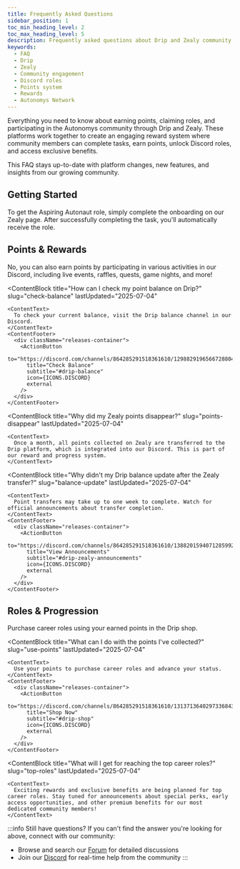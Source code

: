 ```yaml
---
title: Frequently Asked Questions
sidebar_position: 1
toc_min_heading_level: 2
toc_max_heading_level: 5
description: Frequently asked questions about Drip and Zealy community engagement platforms on the Autonomys Network
keywords:
  - FAQ
  - Drip
  - Zealy
  - Community engagement
  - Discord roles
  - Points system
  - Rewards
  - Autonomys Network
---
```



Everything you need to know about earning points, claiming roles, and participating in the Autonomys community through Drip and Zealy. These platforms work together to create an engaging reward system where community members can complete tasks, earn points, unlock Discord roles, and access exclusive benefits.

This FAQ stays up-to-date with platform changes, new features, and insights from our growing community.

<div className="resource-cards">
  <ResourceCard 
    to="https://autonomys.xyz/discord" 
    title="Join Server" 
    subtitle="Get Discord access" 
    icon={ICONS.DISCORD} 
  />
  
  <ResourceCard 
    to="https://discord.com/channels/864285291518361610/1205230748479520778" 
    title="Join Discussion" 
    subtitle="Visit #drip-zealy channel" 
    icon={ICONS.DISCORD} 
  />
  
  <ResourceCard 
    to="https://zealy.io/cw/autonomys/invite/zJyXST9OPUPqdxKMlDyZk" 
    title="Join Zealy" 
    subtitle="Start earning points" 
    icon={ICONS.ZEALY} 
  />
</div>

## <Icon icon={ICONS.ROCKET_LAUNCH} /> Getting Started

<ContentGroup>
  <ContentBlock 
    title="How do I get the Aspiring Autonaut role?" 
    slug="aspiring-role"
    lastUpdated="2025-07-04"
  >
    <ContentText>
      To get the Aspiring Autonaut role, simply complete the onboarding on our Zealy page. After successfully completing the task, you'll automatically receive the role.
    </ContentText>
    <ContentFooter>
      <div className="releases-container">
        <ActionButton 
          to="https://zealy.io/cw/autonomys/invite/zJyXST9OPUPqdxKMlDyZk" 
          title="Join Zealy" 
          subtitle="Complete onboarding tasks" 
          icon={ICONS.ZEALY} 
          external 
        />
      </div>
    </ContentFooter>
  </ContentBlock>
</ContentGroup>

## <Icon icon={ICONS.STAR} /> Points & Rewards

<ContentGroup>
  <ContentBlock 
    title="Can I only earn points on the Zealy platform?" 
    slug="earn-sources"
    lastUpdated="2025-07-04"
  >
    <ContentText>
      No, you can also earn points by participating in various activities in our Discord, including live events, raffles, quests, game nights, and more!
    </ContentText>
  </ContentBlock>

  <ContentBlock 
    title="How can I check my point balance on Drip?" 
    slug="check-balance"
    lastUpdated="2025-07-04"
  >
    <ContentText>
      To check your current balance, visit the Drip balance channel in our Discord.
    </ContentText>
    <ContentFooter>
      <div className="releases-container">
        <ActionButton 
          to="https://discord.com/channels/864285291518361610/1298829196566728804" 
          title="Check Balance" 
          subtitle="#drip-balance" 
          icon={ICONS.DISCORD} 
          external 
        />
      </div>
    </ContentFooter>
  </ContentBlock>

  <ContentBlock 
    title="Why did my Zealy points disappear?" 
    slug="points-disappear"
    lastUpdated="2025-07-04"
  >
    <ContentText>
      Once a month, all points collected on Zealy are transferred to the Drip platform, which is integrated into our Discord. This is part of our reward and progress system.
    </ContentText>
  </ContentBlock>

  <ContentBlock 
    title="Why didn't my Drip balance update after the Zealy transfer?" 
    slug="balance-update"
    lastUpdated="2025-07-04"
  >
    <ContentText>
      Point transfers may take up to one week to complete. Watch for official announcements about transfer completion.
    </ContentText>
    <ContentFooter>
      <div className="releases-container">
        <ActionButton 
          to="https://discord.com/channels/864285291518361610/1388201594071285992" 
          title="View Announcements" 
          subtitle="#drip-zealy-announcements" 
          icon={ICONS.DISCORD} 
          external 
        />
      </div>
    </ContentFooter>
  </ContentBlock>
</ContentGroup>

## <Icon icon={ICONS.COMMUNITY} /> Roles & Progression

<ContentGroup>
  <ContentBlock 
    title="How can I earn additional roles?" 
    slug="earn-roles"
    lastUpdated="2025-07-04"
  >
    <ContentText>
      Purchase career roles using your earned points in the Drip shop.
    </ContentText>
    <ContentFooter>
      <div className="releases-container">
        <ActionButton 
          to="https://discord.com/channels/864285291518361610/1313713640297336843" 
          title="Shop Roles" 
          subtitle="#drip-shop" 
          icon={ICONS.DISCORD} 
          external 
        />
      </div>
    </ContentFooter>
  </ContentBlock>

  <ContentBlock 
    title="What can I do with the points I've collected?" 
    slug="use-points"
    lastUpdated="2025-07-04"
  >
    <ContentText>
      Use your points to purchase career roles and advance your status.
    </ContentText>
    <ContentFooter>
      <div className="releases-container">
        <ActionButton 
          to="https://discord.com/channels/864285291518361610/1313713640297336843" 
          title="Shop Now" 
          subtitle="#drip-shop" 
          icon={ICONS.DISCORD} 
          external 
        />
      </div>
    </ContentFooter>
  </ContentBlock>

  <ContentBlock 
    title="What will I get for reaching the top career roles?" 
    slug="top-roles"
    lastUpdated="2025-07-04"
  >
    <ContentText>
      Exciting rewards and exclusive benefits are being planned for top career roles. Stay tuned for announcements about special perks, early access opportunities, and other premium benefits for our most dedicated community members!
    </ContentText>
  </ContentBlock>
</ContentGroup>

:::info Still have questions?
If you can't find the answer you're looking for above, connect with our community:
- Browse and search our [Forum](https://forum.autonomys.xyz) for detailed discussions
- Join our [Discord](https://autonomys.xyz/discord) for real-time help from the community
:::
